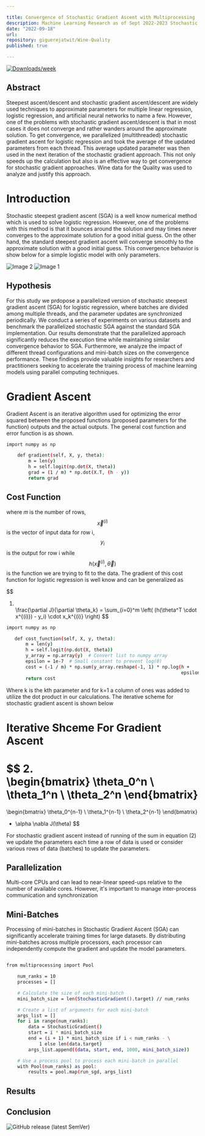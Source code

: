 ```yaml
---

title: Convergence of Stochastic Gradient Ascent with Multiprocessing
description: Machine Learning Research as of Sept 2022-2023 Stochastic Gradient Ascent with Mini-batch optimization
date: "2022-09-18"
url:
repository: giguerejatwit/Wine-Quality
published: true

---
```

[![Downloads/week](https://img.shields.io/npm/dw/lstr.svg)](https://npmjs.org/package/@upstash/cli)

## Abstract

Steepest ascent/descent and stochastic gradient ascent/descent are widely used techniques to approximate parameters for multiple linear regression, logistic regression, and artificial neural networks to name a few.  However, one of the problems with stochastic gradient ascent/descent is that in most cases it does not converge and rather wanders around the approximate solution.  To get convergence, we parallelized (multithreaded) stochastic gradient ascent for logistic regression and took the average of the updated parameters from each thread.  This average updated parameter was then used in the next iteration of the stochastic gradient approach.  This not only speeds up the calculation but also is an effective way to get convergence for stochastic gradient approaches.  Wine data for the Quality was used to analyze and justify this approach.   



# Introduction

Stochastic steepest gradient ascent (SGA) is a well know numerical method which is used to solve logistic regression.  However, one of the problems with this method is that it bounces around the solution and may times never converges to the approximate solution for a good initial guess.  On the other hand, the standard steepest gradient ascent will converge smoothly to the approximate solution with a good initial guess.  This convergence behavior is show below for a simple logistic model with only parameters.

<div style={{ display: 'flex', justifyContent: 'space-between' }}>
  <img src="https://raw.githubusercontent.com/giguerejatwit/nextjs-portfolio-pageview-counter/main/public/Intro1.png" alt="Image 2" style={{ width: '45%' }} />
  <img src="https://raw.githubusercontent.com/giguerejatwit/nextjs-portfolio-pageview-counter/main/public/Intro2.png" alt="Image 1" style={{ width: '45%' }} />
</div>

## Hypothesis

For this study we prdopose a parallelized version of stochastic steepest gradient ascent (SGA)  for logistic regression, where batches are divided among multiple threads, and the parameter updates are synchronized periodically. We conduct a series of experiments on various datasets and benchmark the parallelized stochastic SGA against the standard SGA implementation. Our results demonstrate that the parallelized approach significantly reduces the execution time while maintaining similar convergence behavior to SGA. Furthermore, we analyze the impact of different thread configurations and mini-batch sizes on the convergence performance. These findings provide valuable insights for researchers and practitioners seeking to accelerate the training process of machine learning models using parallel computing techniques. 


# Gradient Ascent

Gradient Ascent is an iterative algorithm used for optimizing the error squared between the proposed functions (proposed parameters for the function) outputs and the actual outputs.  The general cost function and error function is as shown.

```bash
import numpy as np

    def gradient(self, X, y, theta):
        m = len(y)
        h = self.logit(np.dot(X, theta))
        grad = (1 / m) * np.dot(X.T, (h - y))
        return grad

```

 ## Cost Function
where 𝑚 is the number of rows,  $$\vec{x}^{(i)}$$ is the vector of input data for row i, $$y_i$$ is the output for row i while $$h(\vec{x}^{(i)}, \vec{\theta})$$ is the function we are trying to fit to the data. The gradient of this cost function for logistic regression is well know and can be generalized as

$$
1. \
\frac{\partial J}{\partial \theta_k} = \sum_{i=0}^m \left( (h(\theta^T \cdot x^{(i)}) - y_i) \cdot x_k^{(i)} \right)
$$


 ```bash
import numpy as np

    def cost_function(self, X, y, theta):
        m = len(y)
        h = self.logit(np.dot(X, theta))
        y_array = np.array(y)  # Convert list to numpy array
        epsilon = 1e-7  # Small constant to prevent log(0)
        cost = (-1 / m) * np.sum(y_array.reshape(-1, 1) * np.log(h +
                                                                 epsilon) + (1 - y_array.reshape(-1, 1)) * np.log(1 - h + epsilon))
        return cost
```


Where k is the kth parameter and for k=1 a column of ones was added to utilize the dot product in our calculations. The iterative scheme for stochastic gradient ascent is shown below


# Iterative Shceme For Gradient Ascent



$$
2. \
\begin{bmatrix}
\theta_0^n \\
\theta_1^n \\
\theta_2^n
\end{bmatrix}
=
\begin{bmatrix}
\theta_0^{n-1} \\
\theta_1^{n-1} \\
\theta_2^{n-1}
\end{bmatrix}
+ \alpha \nabla J(\theta)
$$


For stochastic gradient ascent instead of running of the sum in equation (2) we update the parameters each time a row  of data is used or consider various rows of data (batches) to update the parameters.

## Parallelization

Multi-core CPUs and can lead to near-linear speed-ups relative to the number of available cores. However, it's important to manage inter-process communication and synchronization


## Mini-Batches
Processing of mini-batches in Stochastic Gradient Ascent (SGA) can significantly accelerate training times for large datasets. By distributing mini-batches across multiple processors, each processor can independently compute the gradient and update the model parameters.

```bash

from multiprocessing import Pool

    num_ranks = 10
    processes = []

    # Calculate the size of each mini-batch
    mini_batch_size = len(StochasticGradient().target) // num_ranks

    # Create a list of arguments for each mini-batch
    args_list = []
    for i in range(num_ranks):
        data = StochasticGradient()
        start = i * mini_batch_size
        end = (i + 1) * mini_batch_size if i < num_ranks - \
            1 else len(data.target)
        args_list.append((data, start, end, 1000, mini_batch_size))

    # Use a process pool to process each mini-batch in parallel
    with Pool(num_ranks) as pool:
        results = pool.map(run_sgd, args_list)

```

## Results

## Conclusion

![GitHub release (latest SemVer)](https://img.shields.io/github/v/release/upstash/cli)